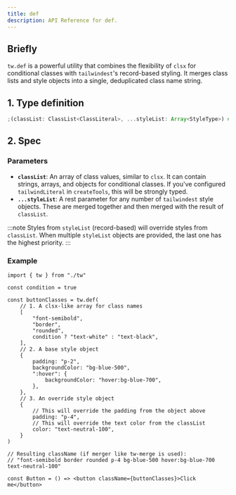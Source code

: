 ```yaml
---
title: def
description: API Reference for def.
---
```


## Briefly

`tw.def` is a powerful utility that combines the flexibility of `clsx` for conditional classes with `tailwindest`'s record-based styling. It merges class lists and style objects into a single, deduplicated class name string.

## 1. Type definition

```ts
;(classList: ClassList<ClassLiteral>, ...styleList: Array<StyleType>) => string
```

## 2. Spec

### Parameters

- **`classList`**: An array of class values, similar to `clsx`. It can contain strings, arrays, and objects for conditional classes. If you've configured `tailwindLiteral` in `createTools`, this will be strongly typed.
- **`...styleList`**: A rest parameter for any number of `tailwindest` style objects. These are merged together and then merged with the result of `classList`.

:::note
Styles from `styleList` (record-based) will override styles from
`classList`. When multiple `styleList` objects are provided, the last one
has the highest priority.
:::

### Example

```tsx
import { tw } from "./tw"

const condition = true

const buttonClasses = tw.def(
    // 1. A clsx-like array for class names
    [
        "font-semibold",
        "border",
        "rounded",
        condition ? "text-white" : "text-black",
    ],
    // 2. A base style object
    {
        padding: "p-2",
        backgroundColor: "bg-blue-500",
        ":hover": {
            backgroundColor: "hover:bg-blue-700",
        },
    },
    // 3. An override style object
    {
        // This will override the padding from the object above
        padding: "p-4",
        // This will override the text color from the classList
        color: "text-neutral-100",
    }
)

// Resulting className (if merger like tw-merge is used):
// "font-semibold border rounded p-4 bg-blue-500 hover:bg-blue-700 text-neutral-100"

const Button = () => <button className={buttonClasses}>Click me</button>
```
